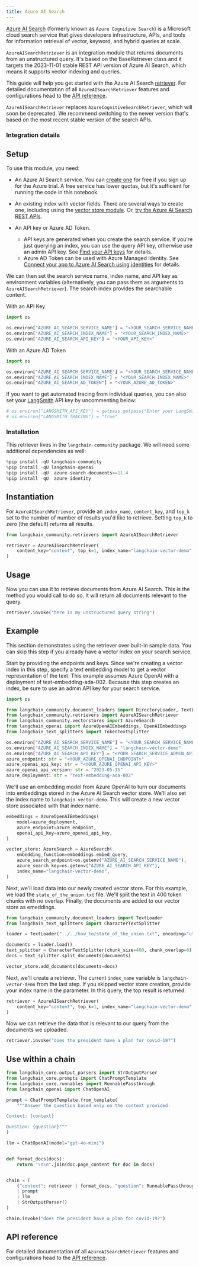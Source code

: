 ```yaml
---
title: Azure AI Search
---
```


[Azure AI Search](https://learn.microsoft.com/azure/search/search-what-is-azure-search) (formerly known as `Azure Cognitive Search`) is a Microsoft cloud search service that gives developers infrastructure, APIs, and tools for information retrieval of vector, keyword, and hybrid queries at scale.

`AzureAISearchRetriever` is an integration module that returns documents from an unstructured query. It's based on the BaseRetriever class and it targets the 2023-11-01 stable REST API version of Azure AI Search, which means it supports vector indexing and queries.

This guide will help you get started with the Azure AI Search [retriever](/oss/concepts/retrievers). For detailed documentation of all `AzureAISearchRetriever` features and configurations head to the [API reference](https://python.langchain.com/api_reference/community/retrievers/langchain_community.retrievers.azure_ai_search.AzureAISearchRetriever.html).

`AzureAISearchRetriever` replaces `AzureCognitiveSearchRetriever`, which will soon be deprecated. We recommend switching to the newer version that's based on the most recent stable version of the search APIs.

### Integration details

<ItemTable category="document_retrievers" item="AzureAISearchRetriever" />

## Setup

To use this module, you need:

+ An Azure AI Search service. You can [create one](https://learn.microsoft.com/azure/search/search-create-service-portal) for free if you sign up for the Azure trial. A free service has lower quotas, but it's sufficient for running the code in this notebook.

+ An existing index with vector fields. There are several ways to create one, including using the [vector store module](../vectorstores/azuresearch.ipynb). Or, [try the Azure AI Search REST APIs](https://learn.microsoft.com/azure/search/search-get-started-vector).

+ An API key or Azure AD Token.
  + API keys are generated when you create the search service. If you're just querying an index, you can use the query API key, otherwise use an admin API key. See [Find your API keys](https://learn.microsoft.com/azure/search/search-security-api-keys?tabs=rest-use%2Cportal-find%2Cportal-query#find-existing-keys) for details.
  + Azure AD Token can be used with Azure Managed Identity. See [Connect your app to Azure AI Search using identities](https://learn.microsoft.com/en-us/azure/search/keyless-connections?tabs=python%2Cazure-cli) for details.

We can then set the search service name, index name, and API key as environment variables (alternatively, you can pass them as arguments to `AzureAISearchRetriever`). The search index provides the searchable content.

With an API Key

```python
import os

os.environ["AZURE_AI_SEARCH_SERVICE_NAME"] = "<YOUR_SEARCH_SERVICE_NAME>"
os.environ["AZURE_AI_SEARCH_INDEX_NAME"] = "<YOUR_SEARCH_INDEX_NAME>"
os.environ["AZURE_AI_SEARCH_API_KEY"] = "<YOUR_API_KEY>"
```

With an Azure AD Token

```python
import os

os.environ["AZURE_AI_SEARCH_SERVICE_NAME"] = "<YOUR_SEARCH_SERVICE_NAME>"
os.environ["AZURE_AI_SEARCH_INDEX_NAME"] = "<YOUR_SEARCH_INDEX_NAME>"
os.environ["AZURE_AI_SEARCH_AD_TOKEN"] = "<YOUR_AZURE_AD_TOKEN>"
```

If you want to get automated tracing from individual queries, you can also set your [LangSmith](https://docs.smith.langchain.com/) API key by uncommenting below:

```python
# os.environ["LANGSMITH_API_KEY"] = getpass.getpass("Enter your LangSmith API key: ")
# os.environ["LANGSMITH_TRACING"] = "true"
```

### Installation

This retriever lives in the `langchain-community` package. We will need some additional dependencies as well:

```python
%pip install -qU langchain-community
%pip install -qU langchain-openai
%pip install -qU  azure-search-documents>=11.4
%pip install -qU  azure-identity
```

## Instantiation

For `AzureAISearchRetriever`, provide an `index_name`, `content_key`, and `top_k` set to the number of number of results you'd like to retrieve. Setting `top_k` to zero (the default) returns all results.

```python
from langchain_community.retrievers import AzureAISearchRetriever

retriever = AzureAISearchRetriever(
    content_key="content", top_k=1, index_name="langchain-vector-demo"
)
```

## Usage

Now you can use it to retrieve documents from Azure AI Search.
This is the method you would call to do so. It will return all documents relevant to the query.

```python
retriever.invoke("here is my unstructured query string")
```

## Example

This section demonstrates using the retriever over built-in sample data. You can skip this step if you already have a vector index on your search service.

Start by providing the endpoints and keys. Since we're creating a vector index in this step, specify a text embedding model to get a vector representation of the text. This example assumes Azure OpenAI with a deployment of text-embedding-ada-002. Because this step creates an index, be sure to use an admin API key for your search service.

```python
import os

from langchain_community.document_loaders import DirectoryLoader, TextLoader
from langchain_community.retrievers import AzureAISearchRetriever
from langchain_community.vectorstores import AzureSearch
from langchain_openai import AzureOpenAIEmbeddings, OpenAIEmbeddings
from langchain_text_splitters import TokenTextSplitter

os.environ["AZURE_AI_SEARCH_SERVICE_NAME"] = "<YOUR_SEARCH_SERVICE_NAME>"
os.environ["AZURE_AI_SEARCH_INDEX_NAME"] = "langchain-vector-demo"
os.environ["AZURE_AI_SEARCH_API_KEY"] = "<YOUR_SEARCH_SERVICE_ADMIN_API_KEY>"
azure_endpoint: str = "<YOUR_AZURE_OPENAI_ENDPOINT>"
azure_openai_api_key: str = "<YOUR_AZURE_OPENAI_API_KEY>"
azure_openai_api_version: str = "2023-05-15"
azure_deployment: str = "text-embedding-ada-002"
```

We'll use an embedding model from Azure OpenAI to turn our documents into embeddings stored in the Azure AI Search vector store. We'll also set the index name to `langchain-vector-demo`. This will create a new vector store associated with that index name.

```python
embeddings = AzureOpenAIEmbeddings(
    model=azure_deployment,
    azure_endpoint=azure_endpoint,
    openai_api_key=azure_openai_api_key,
)

vector_store: AzureSearch = AzureSearch(
    embedding_function=embeddings.embed_query,
    azure_search_endpoint=os.getenv("AZURE_AI_SEARCH_SERVICE_NAME"),
    azure_search_key=os.getenv("AZURE_AI_SEARCH_API_KEY"),
    index_name="langchain-vector-demo",
)
```

Next, we'll load data into our newly created vector store. For this example, we load the `state_of_the_union.txt` file. We'll split the text in 400 token chunks with no overlap. Finally, the documents are added to our vector store as emeddings.

```python
from langchain_community.document_loaders import TextLoader
from langchain_text_splitters import CharacterTextSplitter

loader = TextLoader("../../how_to/state_of_the_union.txt", encoding="utf-8")

documents = loader.load()
text_splitter = CharacterTextSplitter(chunk_size=400, chunk_overlap=0)
docs = text_splitter.split_documents(documents)

vector_store.add_documents(documents=docs)
```

Next, we'll create a retriever. The current `index_name` variable is `langchain-vector-demo` from the last step. If you skipped vector store creation, provide your index name in the parameter. In this query, the top result is returned.

```python
retriever = AzureAISearchRetriever(
    content_key="content", top_k=1, index_name="langchain-vector-demo"
)
```

Now we can retrieve the data that is relevant to our query from the documents we uploaded.

```python
retriever.invoke("does the president have a plan for covid-19?")
```

## Use within a chain

```python
from langchain_core.output_parsers import StrOutputParser
from langchain_core.prompts import ChatPromptTemplate
from langchain_core.runnables import RunnablePassthrough
from langchain_openai import ChatOpenAI

prompt = ChatPromptTemplate.from_template(
    """Answer the question based only on the context provided.

Context: {context}

Question: {question}"""
)

llm = ChatOpenAI(model="gpt-4o-mini")


def format_docs(docs):
    return "\n\n".join(doc.page_content for doc in docs)


chain = (
    {"context": retriever | format_docs, "question": RunnablePassthrough()}
    | prompt
    | llm
    | StrOutputParser()
)
```

```python
chain.invoke("does the president have a plan for covid-19?")
```

## API reference

For detailed documentation of all `AzureAISearchRetriever` features and configurations head to the [API reference](https://python.langchain.com/api_reference/community/retrievers/langchain_community.retrievers.azure_ai_search.AzureAISearchRetriever.html).
